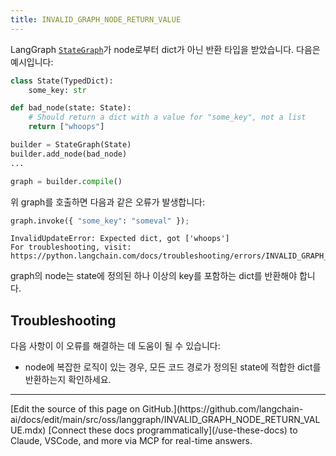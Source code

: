 ```yaml
---
title: INVALID_GRAPH_NODE_RETURN_VALUE
---
```




LangGraph [`StateGraph`](https://langchain-ai.github.io/langgraph/reference/graphs/#langgraph.graph.state.StateGraph)가
node로부터 dict가 아닌 반환 타입을 받았습니다. 다음은 예시입니다:

```python
class State(TypedDict):
    some_key: str

def bad_node(state: State):
    # Should return a dict with a value for "some_key", not a list
    return ["whoops"]

builder = StateGraph(State)
builder.add_node(bad_node)
...

graph = builder.compile()
```

위 graph를 호출하면 다음과 같은 오류가 발생합니다:

```python
graph.invoke({ "some_key": "someval" });
```

```
InvalidUpdateError: Expected dict, got ['whoops']
For troubleshooting, visit: https://python.langchain.com/docs/troubleshooting/errors/INVALID_GRAPH_NODE_RETURN_VALUE
```

graph의 node는 state에 정의된 하나 이상의 key를 포함하는 dict를 반환해야 합니다.




## Troubleshooting

다음 사항이 이 오류를 해결하는 데 도움이 될 수 있습니다:

* node에 복잡한 로직이 있는 경우, 모든 코드 경로가 정의된 state에 적합한 dict를 반환하는지 확인하세요.

---

<Callout icon="pen-to-square" iconType="regular">
    [Edit the source of this page on GitHub.](https://github.com/langchain-ai/docs/edit/main/src/oss/langgraph/INVALID_GRAPH_NODE_RETURN_VALUE.mdx)
</Callout>
<Tip icon="terminal" iconType="regular">
    [Connect these docs programmatically](/use-these-docs) to Claude, VSCode, and more via MCP for    real-time answers.
</Tip>

